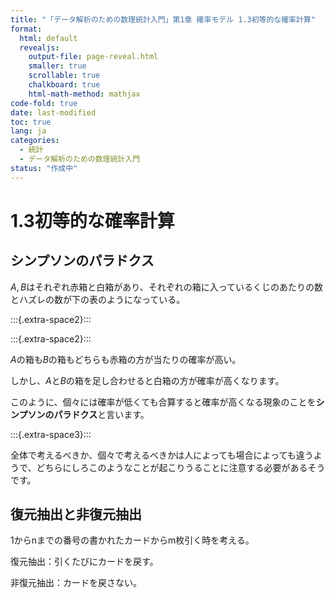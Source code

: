 ```yaml
---
title: "「データ解析のための数理統計入門」第1章 確率モデル 1.3初等的な確率計算"
format:
  html: default
  revealjs:
    output-file: page-reveal.html
    smaller: true
    scrollable: true
    chalkboard: true
    html-math-method: mathjax
code-fold: true
date: last-modified
toc: true
lang: ja
categories:
  - 統計
  - データ解析のための数理統計入門
status: "作成中"
---
```


# 1.3初等的な確率計算

## シンプソンのパラドクス
$A,B$はそれぞれ赤箱と白箱があり、それぞれの箱に入っているくじのあたりの数とハズレの数が下の表のようになっている。

:::{.extra-space2}:::

\begin{array}{|c|cc|cc|cc|}
 & A && B && A+B \\
 & 赤箱 & 白箱& 赤箱 & 白箱 & 赤箱 & 白箱\\ \hline
 当たり& 6 & 4& 11 & 14 & 17 & 18 \\
 ハズレ& 7 & 5& 3 & 5 & 10 & 10 \\ \hline
 当たりの確率& 6/13 & 4/9& 11/14 & 14/19 & 17/27 & 18/28 \\
\end{array}

:::{.extra-space2}:::

$A$の箱も$B$の箱もどちらも赤箱の方が当たりの確率が高い。

しかし、$A$と$B$の箱を足し合わせると白箱の方が確率が高くなります。

このように、個々には確率が低くても合算すると確率が高くなる現象のことを**シンプソンのパラドクス**と言います。

:::{.extra-space3}:::

全体で考えるべきか、個々で考えるべきかは人によっても場合によっても違うようで、どちらにしろこのようなことが起こりうることに注意する必要があるそうです。


## 復元抽出と非復元抽出

1からnまでの番号の書かれたカードからm枚引く時を考える。

復元抽出：引くたびにカードを戻す。

非復元抽出：カードを戻さない。